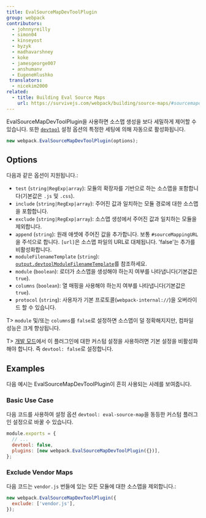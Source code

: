 ```yaml
---
title: EvalSourceMapDevToolPlugin
group: webpack
contributors:
  - johnnyreilly
  - simon04
  - kinseyost
  - byzyk
  - madhavarshney
  - koke
  - jamesgeorge007
  - anshumanv
  - EugeneHlushko
 translators:
  - nicekim2000
related:
  - title: Building Eval Source Maps
    url: https://survivejs.com/webpack/building/source-maps/#sourcemapdevtoolplugin-and-evalsourcemapdevtoolplugin
---
```


EvalSourceMapDevToolPlugin을 사용하면 소스맵 생성을 보다 세밀하게 제어할 수 있습니다. 또한 [`devtool`](/configuration/devtool/) 설정 옵션의 특정한 세팅에 의해 자동으로 활성화됩니다.

```js
new webpack.EvalSourceMapDevToolPlugin(options);
```

## Options

다음과 같은 옵션이 지원됩니다.:

- `test` (`string|RegExp|array`): 모듈의 확장자를 기반으로 하는 소스맵을 포함합니다(기본값은 `.js` 및 `.css`).
- `include` (`string|RegExp|array`): 주어진 값과 일치하는 모듈 경로에 대한 소스맵을 포함합니다.
- `exclude` (`string|RegExp|array`): 소스맵 생성에서 주어진 값과 일치하는 모듈을 제외합니다.
- `append` (`string`): 원래 애셋에 주어진 값을 추가합니다. 보통 `#sourceMappingURL` 을 주석으로 합니다. `[url]`은 소스맵 파일의 URL로 대체됩니다. 'false'는 추가를 비활성화합니다.
- `moduleFilenameTemplate` (`string`):  [`output.devtoolModuleFilenameTemplate`](/configuration/output/#outputdevtoolmodulefilenametemplate)를 참조하세요.
- `module` (`boolean`): 로더가 소스맵을 생성해야 하는지 여부를 나타냅니다(기본값은 `true`).
- `columns` (`boolean`): 열 매핑을 사용해야 하는지 여부를 나타냅니다(기본값은 `true`).
- `protocol` (`string`): 사용자가 기본 프로토콜(`webpack-internal://`)을 오버라이드 할 수 있습니다.

T> `module` 및/또는 `columns`를 `false`로 설정하면 소스맵이 덜 정확해지지만, 컴파일 성능은 크게 향상됩니다.

T> [개발 모드](/configuration/mode/#mode-development)에서 이 플러그인에 대한 커스텀 설정을 사용하려면 기본 설정을 비활성화해야 합니다. 즉 `devtool: false`로 설정합니다.

## Examples

다음 예시는 EvalSourceMapDevToolPlugin이 흔히 사용되는 사례를 보여줍니다.

### Basic Use Case

다음 코드를 사용하여 설정 옵션 `devtool: eval-source-map`을 동등한 커스텀 플러그인 설정으로 바꿀 수 있습니다.

```js
module.exports = {
  // ...
  devtool: false,
  plugins: [new webpack.EvalSourceMapDevToolPlugin({})],
};
```

### Exclude Vendor Maps

다음 코드는 `vendor.js` 번들에 있는 모든 모듈에 대한 소스맵을 제외합니다.:

```js
new webpack.EvalSourceMapDevToolPlugin({
  exclude: ['vendor.js'],
});
```
